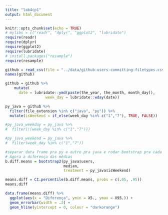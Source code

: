 ```yaml
---
title: "lab4cp1"
output: html_document
---
```


```r
knitr::opts_chunk$set(echo = TRUE)
# mylibs = c("readr", "dplyr", "ggplot2", "lubridate")
require(readr)
require(dplyr)
require(ggplot2)
require(lubridate)
# install.packages("resample")
require(resample)
```


```r
github = read_csv(file = "../data/github-users-committing-filetypes.csv")
names(github)

github = github %>% 
    mutate(
      date = lubridate::ymd(paste(the_year, the_month, month_day)), 
                  week_day = lubridate::wday(date))

py_java = github %>% 
  filter(file_extension %in% c("java", "py")) %>% 
  mutate(isWeekend = if_else(week_day %in% c("1","7"), TRUE, FALSE))

#py_java_weekday = py_java %>% 
#  filter(!(week_day %in% c("1","7"))) 

#py_java_weekend = py_java %>% 
#  filter(week_day %in% c("1","7"))
```

```r
#separar data frame pra py e outro pra java e rodar bootstrap pra cada um
# Agora a diferença das médias
b.diff.means = bootstrap2(py_java$users, 
                          median,
                          treatment = py_java$isWeekend)

means.diff = CI.percentile(b.diff.means, probs = c(.05, .95))
means.diff

data.frame(means.diff) %>% 
  ggplot(aes(x = "Diferença", ymin = X5., ymax = X95.)) + 
  geom_errorbar(width = .2) + 
  geom_hline(yintercept = 0, colour = "darkorange")
```


